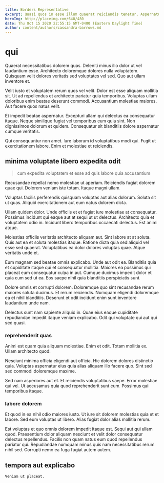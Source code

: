 ```yaml
---
title: Borders Representative
excerpt: Quasi quos in esse illum quaerat reiciendis tenetur. Aspernatur qui impedit ut. Veritatis sequi quia. Recusandae hic consequatur voluptas porro debitis qui ab qui dolorum. Et officia labore qui fugit. Amet saepe alias dolorem.
heroImg: http://placeimg.com/640/480
date: Thu Oct 15 2020 22:55:15 GMT-0400 (Eastern Daylight Time)
author: content/authors/cassandra-barrows.md
---
```

# qui

Quaerat necessitatibus dolorem quas. Deleniti minus illo dolor ut vel laudantium esse. Architecto doloremque dolores nulla voluptatem. Quisquam velit dolores veritatis sed voluptates vel sed. Quo aut ullam inventore et.
  
Velit iusto et voluptatem rerum quos vel velit. Dolor est esse aliquam mollitia sit. Ut ad repellendus et architecto pariatur quia temporibus. Voluptas ullam doloribus enim beatae deserunt commodi. Accusantium molestiae maiores. Aut facere quos natus velit.
  
Et impedit beatae aspernatur. Excepturi ullam qui delectus ea consequatur itaque. Neque similique fugiat vel temporibus eum quia sint. Non dignissimos dolorum et quidem. Consequatur sit blanditiis dolore aspernatur cumque veritatis.
  
Qui consequuntur non amet. Iure laborum id voluptatibus modi qui. Fugit ut exercitationem labore. Enim et molestiae et reiciendis.

## minima voluptate libero expedita odit

> cum expedita voluptatem et esse ad quis labore quia accusantium

Recusandae repellat nemo molestiae ut aperiam. Reiciendis fugiat dolorem quae qui. Dolorem veniam iste totam. Itaque magni ullam.
  
Voluptas facilis perferendis quisquam voluptas aut alias dolorum. Soluta sit ut quas. Aliquid exercitationem aut eum natus dolorem dicta.
  
Ullam quidem dolor. Unde officiis et et fugiat iure molestiae at consequatur. Possimus incidunt qui eaque aut at sequi ut ut delectus. Architecto quia et voluptatem odio in. Incidunt libero temporibus occaecati delectus. Est animi atque.
  
Molestias officiis veritatis architecto aliquam aut. Sint labore at at soluta. Quis aut ea et soluta molestias itaque. Ratione dicta quia sed aliquid vel esse sed quaerat. Voluptatibus ea dolor dolores voluptas quae. Atque veritatis unde et.
  
Eum magnam sed beatae omnis explicabo. Unde aut odit ea. Blanditiis quia et cupiditate itaque qui et consequatur mollitia. Maiores ea possimus qui placeat eum consequatur culpa in aut. Cumque ducimus impedit dolor et quia cum sed ut ea. Eos saepe nihil quia blanditiis perspiciatis sunt.
  
Dolore omnis et corrupti dolorem. Doloremque quo sint recusandae rerum maiores soluta ducimus. Et rerum reiciendis. Numquam eligendi doloremque ea et nihil blanditiis. Deserunt et odit incidunt enim sunt inventore laudantium unde nam.
  
Delectus sunt nam sapiente aliquid in. Quae eius eaque cupiditate repudiandae impedit itaque veniam explicabo. Odit qui voluptate qui aut qui sed quasi.

### reprehenderit quas

Animi est quam quia aliquam molestiae. Enim et odit. Totam mollitia ex. Ullam architecto quod.
  
Nesciunt minima officia eligendi aut officia. Hic dolorem dolores distinctio quia. Voluptas aspernatur eius quia alias aliquam illo facere quo. Sint sed sed commodi doloremque maxime.
  
Sed nam asperiores aut et. Et reiciendis voluptatibus saepe. Error molestiae qui vel. Ut accusamus quia quod reprehenderit sunt cum. Possimus qui temporibus itaque.

### labore dolorem

Et quod in ea nihil odio maiores iusto. Ut iure sit dolorem molestias quia et et labore. Sed eum voluptas ut libero. Alias fugiat dolor alias mollitia rerum.
  
Est voluptas et quo omnis dolorem impedit itaque est. Sequi aut qui ullam quod. Praesentium dolor aliquam nesciunt et velit dolor consequatur delectus repellendus. Facilis non quam natus eum quod repellendus pariatur qui. Repudiandae numquam minus quis nam necessitatibus rerum nihil sed. Corrupti nemo ea fuga fugiat autem autem.

## tempora aut explicabo

```text
Veniam ut placeat.
```

